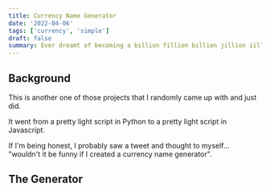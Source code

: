 ```yaml
---
title: Currency Name Generator
date: '2022-04-06'
tags: ['currency', 'simple']
draft: false
summary: Ever dreamt of becoming a billion fillion billion jillion iillion lillion million dillion sillion xillion pillion oillionare?
---
```


## Background

This is another one of those projects that I randomly came up with and just did.

It went from a pretty light script in Python to a pretty light script in Javascript.

If I'm being honest, I probably saw a tweet and thought to myself... "wouldn't it be funny if I created a currency name generator".

## The Generator


<CurrencyNameGenerator />
